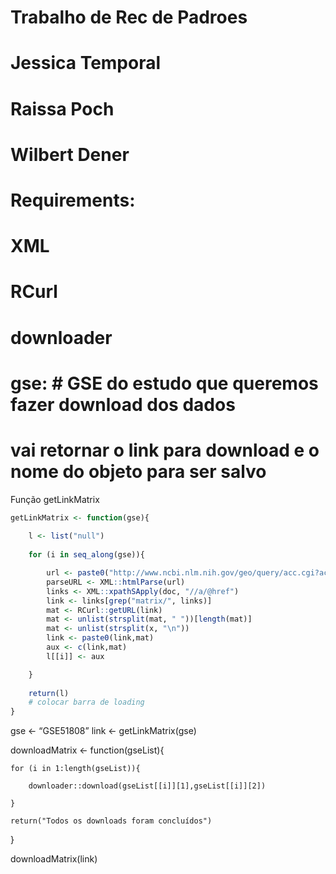 # Trabalho de Rec de Padroes
# Jessica Temporal
# Raissa Poch
# Wilbert Dener

# Requirements:
# XML
# RCurl
# downloader

# gse: # GSE do estudo que queremos fazer download dos dados
# vai retornar o link para download e o nome do objeto para ser salvo

Função getLinkMatrix
```r
getLinkMatrix <- function(gse){
	
    l <- list("null")
    
    for (i in seq_along(gse)){

    	url <- paste0("http://www.ncbi.nlm.nih.gov/geo/query/acc.cgi?acc=", gse[i])
    	parseURL <- XML::htmlParse(url)
    	links <- XML::xpathSApply(doc, "//a/@href")
    	link <- links[grep("matrix/", links)]
    	mat <- RCurl::getURL(link)
    	mat <- unlist(strsplit(mat, " "))[length(mat)]
    	mat <- unlist(strsplit(x, "\n"))
    	link <- paste0(link,mat)
    	aux <- c(link,mat)
    	l[[i]] <- aux

    }
	
	return(l)
	# colocar barra de loading
}
```
gse <- "GSE51808"
link <- getLinkMatrix(gse)

downloadMatrix <- function(gseList){

    for (i in 1:length(gseList)){

        downloader::download(gseList[[i]][1],gseList[[i]][2])

    }

    return("Todos os downloads foram concluídos")
}

downloadMatrix(link)
